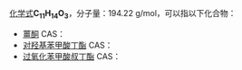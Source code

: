 {{DISPLAYTITLE:C<sub>11</sub>H<sub>14</sub>O<sub>3</sub>}}{{MolFormDisambigNav|C=11|H=14|O=3}}
[[化学式|化学式]]'''C<sub>11</sub>H<sub>14</sub>O<sub>3</sub>'''，分子量：194.22 g/mol，可以指以下化合物：
* [[薑酮|薑酮]] CAS：{{CAS|122-48-5}}
* [[对羟基苯甲酸丁酯|对羟基苯甲酸丁酯]] CAS：{{CAS|94-26-8}}
* [[过氧化苯甲酸叔丁酯|过氧化苯甲酸叔丁酯]] CAS：{{CAS|614-45-9}}

{{Isomerdab}}